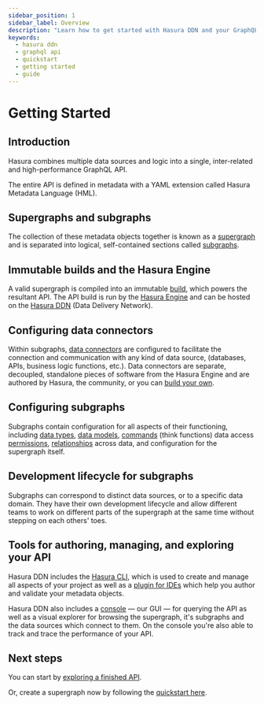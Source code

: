 ```yaml
---
sidebar_position: 1
sidebar_label: Overview
description: "Learn how to get started with Hasura DDN and your GraphQL API."
keywords:
  - hasura ddn
  - graphql api
  - quickstart
  - getting started
  - guide
---
```


# Getting Started

## Introduction

Hasura combines multiple data sources and logic into a single, inter-related and high-performance GraphQL API.

The entire API is defined in metadata with a YAML extension called Hasura Metadata Language (HML).

## Supergraphs and subgraphs

The collection of these metadata objects together is known as a [supergraph](/support/glossary.mdx#supergraph) and is
separated into logical, self-contained sections called [subgraphs](/support/glossary.mdx#subgraphs).

## Immutable builds and the Hasura Engine

A valid supergraph is compiled into an immutable [build](/project-configuration/builds), which powers the resultant API.
The API build is run by the [Hasura Engine](/support/glossary.mdx#immutable-build-runtime-system) and can be hosted on
the [Hasura DDN](/support/glossary.mdx#hasura-data-delivery-network-ddn) (Data Delivery Network).

## Configuring data connectors

Within subgraphs, [data connectors](/support/glossary.mdx#native-data-connectors) are configured to facilitate the
connection and communication with any kind of data source, (databases, APIs, business logic functions, etc.). Data
connectors are separate, decoupled, standalone pieces of software from the Hasura Engine and are authored by Hasura, the
community, or you can [build your own](/connectors/build-your-own/index.mdx).

## Configuring subgraphs

Subgraphs contain configuration for all aspects of their functioning, including
[data types](/supergraph-modeling/types.mdx), [data models](/supergraph-modeling/models.mdx),
[commands](/supergraph-modeling/commands.mdx) (think functions) data access
[permissions](/supergraph-modeling/permissions.mdx), [relationships](/supergraph-modeling/relationships.mdx) across
data, and configuration for the supergraph itself.

## Development lifecycle for subgraphs

Subgraphs can correspond to distinct data sources, or to a specific data domain. They have their own development
lifecycle and allow different teams to work on different parts of the supergraph at the same time without stepping on
each others' toes.

## Tools for authoring, managing, and exploring your API

Hasura DDN includes the [Hasura CLI](/cli/overview.mdx), which is used to create and manage all aspects of your project
as well as a [plugin for IDEs](https://marketplace.visualstudio.com/items?itemName=HasuraHQ.hasura) which help you
author and validate your metadata objects.

Hasura DDN also includes a [console](https://console.hasura.io/) — our GUI — for querying the API as well as a visual
explorer for browsing the supergraph, it's subgraphs and the data sources which connect to them. On the console you're
also able to track and trace the performance of your API.

## Next steps

You can start by [exploring a finished API](/getting-started/explore/index.mdx).

Or, create a supergraph now by following the [quickstart here](/getting-started/quickstart.mdx).
